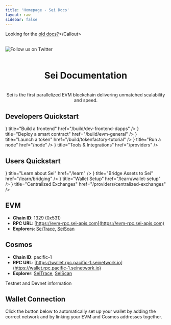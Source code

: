 ```yaml
---
title: 'Homepage - Sei Docs'
layout: raw
sidebar: false
---
```



<Callout emoji="🔍">Looking for the [old docs?]("https://old.docs.sei.io/")</Callout>

<br />

<div className="flex justify-center w-full">
  <Image priority src={HeaderIcon} alt="Follow us on Twitter" className="max-w-[600px] bg-neutral-900 dark:bg-transparent rounded-2xl p-8" />
</div>

<br />

# <center>Sei Documentation</center>

<br />

<center>Sei is the first parallelized EVM blockchain delivering unmatched scalability and speed.</center>

## Developers Quickstart

<Cards>
  <Cards.Card icon={<IconBolt />} title="Build a frontend" href="/build/dev-frontend-dapps" />
  <Cards.Card icon={<IconCode />} title="Deploy a smart contract" href="/build/evm-general" />
  <Cards.Card icon={<IconCoins />} title="Launch a token" href="/build/tokenfactory-tutorial" />
  <Cards.Card icon={<IconLock />} title="Run a node" href="/node" />
  <Cards.Card icon={<IconClipboardText />} title="Tools & Integrations" href="/providers" />
</Cards>

## Users Quickstart

<Cards>
  <Cards.Card icon={<IconBook />} title="Learn about Sei" href="/learn" />
  <Cards.Card icon={<IconBuildingBridge />} title="Bridge Assets to Sei" href="/learn/bridging" />
  <Cards.Card icon={<IconWallet />} title="Wallet Setup" href="/learn/wallet-setup" />
  <Cards.Card icon={<IconCoins />} title="Centralized Exchanges" href="/providers/centralized-exchanges" />
</Cards>

## EVM

- **Chain ID**: 1329 (0x531)
- **RPC URL**: [https://evm-rpc.sei-apis.com](https://evm-rpc.sei-apis.com)
- **Explorers**: [SeiTrace](https://seitrace.com/?chain=pacific-1), [SeiScan](https://www.seiscan.app/?chain=pacific-1)

## Cosmos

- **Chain ID**: pacific-1
- **RPC URL**: [https://wallet.rpc.pacific-1.seinetwork.io](https://wallet.rpc.pacific-1.seinetwork.io)
- **Explorer**: [SeiTrace](https://seitrace.com/?chain=pacific-1), [SeiScan](https://www.seiscan.app/?chain=pacific-1)

<Link href={'/build/networks'}>Testnet and Devnet information</Link>

## Wallet Connection

Click the button below to automatically set up your wallet by adding the correct network and by linking your EVM and Cosmos addresses together.

<EvmWalletConnect />

<OfficeHoursCard />
